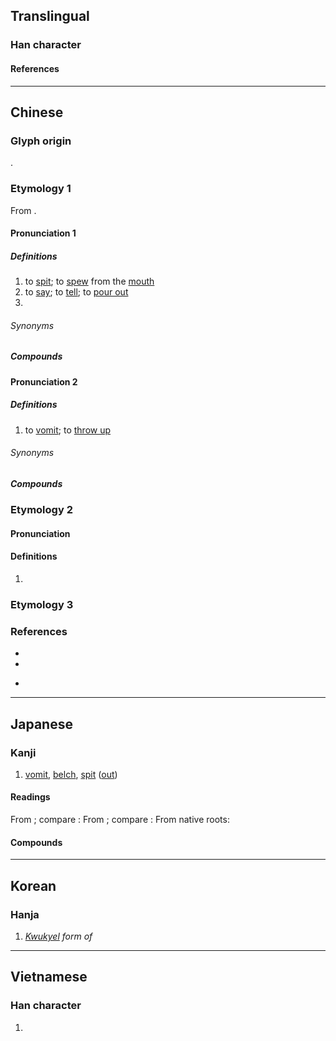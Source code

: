 {{character info}}
==Translingual==
{{stroke order|strokes=6}}

===Han character===
{{Han char|rn=30|rad=口|as=03|sn=6|four=64010|canj=RG|ids=⿰口土}}

====References====
{{Han ref|kx=0176.030|dkj=03300|dj=0393.030|hdz=10576.050|uh=5410}}

----

==Chinese==
{{zh-forms}}

===Glyph origin===
{{Han etym}}
{{Han compound|口|t1=mouth|土|ls=psc|c1=s|c2=p}}.

===Etymology 1===
From {{inh|zh|sit-pro|*m/s-twa||to spit}}.

====Pronunciation 1====
{{zh-pron
|m=tǔ
|m-s=tu3
|dg=тў2
|c=tou3,tou2
|c_note=tou2 - rare
|c-t=hu1
|h=pfs=
|md=
|mn=thó͘
|mn-t=tou3
|w=2thu
|mc=1
|oc=1
|cat=v,pn
}}

=====Definitions=====
{{zh-hanzi}}

# to [[spit]]; to [[spew]] from the [[mouth]]
# to [[say]]; to [[tell]]; to [[pour out]]
# {{surname|zh}}

======Synonyms======
{{zh-dial}}

=====Compounds=====
{{zh-der|吐棄|吐剛茹柔|吐握|傾吐|吐芳訊|傾心吐膽|半吐半露|吐氣揚眉|吐氣音|半吐半吞|吐納|吐架子|吐門戶|夢吐白鳳|吐蕃|吐哺捉髮|吐字|不吐不快|吞吐|吐痰|吐溜|吐綬雞|吐舊容新|噴雲吐霧|彥國吐屑|吐根鹼|吐魯番|吐絮|吐絲自縛|吐膽|吐火羅語|周公吐哺|吞吐量|吐賀|吐哺待賢|吐舌頭|吐穗|吐露心腹|吐瓦魯|吐良|吞吐含蓄|吐氣|嘔心吐膽|吐口|吐膽傾心|單吐|宣吐|吐火|吐露|吞吞吐吐|噴吐|口吐珠璣|吐芳|呼吸吐納|吞雲吐霧|吞吐其辭|吞刀吐火|吐輝|吐舌|吐根|吐曜|吐故納新|吐屬|吐哺握髮|吐哺|吐司|吐勢|一吐為快|半吞半吐|吐苦水|供吐|慢吐蓮|吐飯成蜂|伸眉吐氣|氣吐眉揚|握髮吐餐|握髮吐哺|盡情吐露|揚雄吐鳳|氣吐虹霓|揚眉吐氣|談吐有致|談吐|麟吐玉書|輕吞慢吐|談吐風生|興雲吐霧|辭吐|輟食吐哺|談吐如流|龍吐珠|吐真劑|吐槽|吐沙拉|吐外特|喀勒塔吐格曼|吐曼塔勒|夏普吐勒|吐木秀克|拜什吐格曼}}

====Pronunciation 2====
{{zh-pron
|m=tù
|c=tou3
|h=
|md=
|mn=thò͘
|mn-t=tou3
|w=
|mc=2
|oc=2
|cat=v
}}

=====Definitions=====
{{zh-hanzi}}

# to [[vomit]]; to [[throw up]]

======Synonyms======
{{zh-dial|嘔吐}}

=====Compounds=====
{{zh-der|吐瀉|吐血|吐退|催吐劑|丙馭吐茵|上吐下瀉|吐逆|嘔吐|孕吐|吐劑|吐沫|經行吐衄}}

===Etymology 2===

====Pronunciation====
{{zh-pron
|m=tǔ
|c=dat6
|cat=
}}

====Definitions====
{{zh-hanzi}}

# {{zh-only|吐谷渾}}

===Etymology 3===
{{zh-see|捅|v|{{q|Min Nan}} over; to reveal; to peck}}

===References===
* {{R:twedu|A00503}}
* {{R:yue:Hanzi}}
* {{qualifier|Min Nan}} {{R:nan:thcwdq}}

{{zh-cat|Elementary}}

----

==Japanese==

===Kanji===
{{ja-kanji|grade=c|rs=口03}}

# [[vomit]], [[belch]], [[spit]] ([[out]])

====Readings====
From {{der|ja|ltc|-}} {{ltc-l|吐|id=1}}; compare {{cog|cmn|吐|tr=tǔ}}:
{{ja-readings
|goon=つ, と
|kanon=と
}}
From {{der|ja|ltc|-}} {{ltc-l|吐|id=2}}; compare {{cog|cmn|吐|tr=tù}}:
{{ja-readings
|goon=つ, と
|kanon=と
}}
From native {{w|Japanese_language|Japanese}} roots:
{{ja-readings
|kun=は-く, たぐり-, つ-く, ぬ-かす
}}

====Compounds====
{{col2-u|ja
|{{ja-r|哯吐|つだみ}}: (of an infant, etc) [[spitting]] out [[milk]] after taking a drink. See [[spit-up]].
|{{ja-r|吐%息|と%いき}}
|{{ja-r|吐%気|と%き}}
|{{ja-r|吐%逆|と%ぎゃく}}
|{{ja-r|吐%血|と%けつ}}
|{{ja-r|吐%剤|と%ざい}}
|{{ja-r|吐%泻|と%しゃ|rom=-}}, {{ja-r|吐%瀉|と%しゃ}}
|{{ja-r|吐%漱|と%そう}}
|{{ja-r|吐%乳|と%にゅう}}
|{{ja-r|吐%納|と%のう}}
|{{ja-r|吐%胸|と%むね}}
|{{ja-r|吐%露|と%ろ}}
|{{ja-r|吐%気|はき%け}}
|{{ja-r|呕%吐|おう%と|rom=-}}, {{ja-r|嘔%吐|おう%と}}
|{{ja-r|音%吐|おん%と}}
|{{ja-r|談%吐|だん%と}}
|{{ja-r|呑%吐|どん%と}}
|{{ja-r|反%吐|へ%ど}}
}}

----

==Korean==

===Hanja===
{{ko-hanja|토}}

# ''[[kwukyel|Kwukyel]] form of'' {{ko-l|토}}

----

==Vietnamese==

===Han character===
{{vi-readings|reading=[[thổ]], [[nhổ]], [[giổ]], [[giỗ]]|rs=口03}}

# {{rfdef|vi|sort=口03}}
